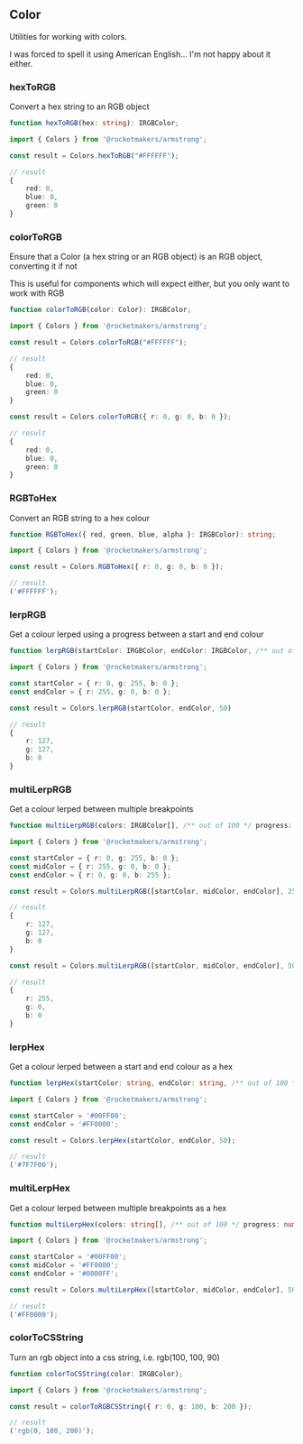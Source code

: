 
<Meta title="Utilities/Color" />

## Color

Utilities for working with colors.

I was forced to spell it using American English... I'm not happy about it either.

### hexToRGB

Convert a hex string to an RGB object

```ts
function hexToRGB(hex: string): IRGBColor;
```

```ts
import { Colors } from '@rocketmakers/armstrong';

const result = Colors.hexToRGB("#FFFFFF");

// result
{
    red: 0,
    blue: 0,
    green: 0
}
```

### colorToRGB

Ensure that a Color (a hex string or an RGB object) is an RGB object, converting it if not

This is useful for components which will expect either, but you only want to work with RGB

```ts
function colorToRGB(color: Color): IRGBColor;
```

```ts
import { Colors } from '@rocketmakers/armstrong';

const result = Colors.colorToRGB("#FFFFFF");

// result
{
    red: 0,
    blue: 0,
    green: 0
}

const result = Colors.colorToRGB({ r: 0, g: 0, b: 0 });

// result
{
    red: 0,
    blue: 0,
    green: 0
}
```

### RGBToHex

Convert an RGB string to a hex colour

```ts
function RGBToHex({ red, green, blue, alpha }: IRGBColor): string;
```

```ts
import { Colors } from '@rocketmakers/armstrong';

const result = Colors.RGBToHex({ r: 0, g: 0, b: 0 });

// result
('#FFFFFF');
```

### lerpRGB

Get a colour lerped using a progress between a start and end colour

```ts
function lerpRGB(startColor: IRGBColor, endColor: IRGBColor, /** out of 100 */ progress: number): IRGBColor;
```

```ts
import { Colors } from '@rocketmakers/armstrong';

const startColor = { r: 0, g: 255, b: 0 };
const endColor = { r: 255, g: 0, b: 0 };

const result = Colors.lerpRGB(startColor, endColor, 50)

// result
{
    r: 127,
    g: 127,
    b: 0
}
```

### multiLerpRGB

Get a colour lerped between multiple breakpoints

```ts
function multiLerpRGB(colors: IRGBColor[], /** out of 100 */ progress: number): IRGBColor;
```

```ts
import { Colors } from '@rocketmakers/armstrong';

const startColor = { r: 0, g: 255, b: 0 };
const midColor = { r: 255, g: 0, b: 0 };
const endColor = { r: 0, g: 0, b: 255 };

const result = Colors.multiLerpRGB([startColor, midColor, endColor], 25)

// result
{
    r: 127,
    g: 127,
    b: 0
}

const result = Colors.multiLerpRGB([startColor, midColor, endColor], 50)

// result
{
    r: 255,
    g: 0,
    b: 0
}
```

### lerpHex

Get a colour lerped between a start and end colour as a hex

```ts
function lerpHex(startColor: string, endColor: string, /** out of 100 */ progress: number): string;
```

```ts
import { Colors } from '@rocketmakers/armstrong';

const startColor = '#00FF00';
const endColor = '#FF0000';

const result = Colors.lerpHex(startColor, endColor, 50);

// result
('#7F7F00');
```

### multiLerpHex

Get a colour lerped between multiple breakpoints as a hex

```ts
function multiLerpHex(colors: string[], /** out of 100 */ progress: number): string;
```

```ts
import { Colors } from '@rocketmakers/armstrong';

const startColor = '#00FF00';
const midColor = '#FF0000';
const endColor = '#0000FF';

const result = Colors.multiLerpHex([startColor, midColor, endColor], 50);

// result
('#FF0000');
```

### colorToCSString

Turn an rgb object into a css string, i.e. rgb(100, 100, 90)

```ts
function colorToCSString(color: IRGBColor);
```

```ts
import { Colors } from '@rocketmakers/armstrong';

const result = colorToRGBCSString({ r: 0, g: 100, b: 200 });

// result
('rgb(0, 100, 200)');
```
